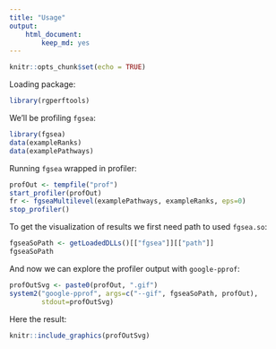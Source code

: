```yaml
---
title: "Usage"
output: 
    html_document:
        keep_md: yes
---
```


```r
knitr::opts_chunk$set(echo = TRUE)
```

Loading package:

```r
library(rgperftools)
```

We'll be profiling `fgsea`:

```r
library(fgsea)
data(exampleRanks)
data(examplePathways)
```

Running `fgsea` wrapped in profiler:


```r
profOut <- tempfile("prof")
start_profiler(profOut)
fr <- fgseaMultilevel(examplePathways, exampleRanks, eps=0)
stop_profiler()
```


To get the visualization of results we first need path to used `fgsea.so`:

```r
fgseaSoPath <- getLoadedDLLs()[["fgsea"]][["path"]]
fgseaSoPath
```

And now we can explore the profiler output with `google-pprof`:

```r
profOutSvg <- paste0(profOut, ".gif")
system2("google-pprof", args=c("--gif", fgseaSoPath, profOut), 
        stdout=profOutSvg)
```

Here the result:

```r
knitr::include_graphics(profOutSvg)
```


